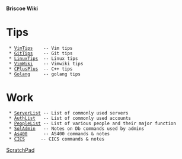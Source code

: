 ==== Briscoe Wiki ====

= Tips =
  * [[VimTips]]    -- Vim tips
  * [[GitTips]]    -- Git tips
  * [[LinuxTips]]  -- Linux tips
  * [[VimWiki]]    -- Vimwiki tips
  * [[CPlusPlus]]  -- C++ tips
  * [[Golang]]     -- golang tips

= Work =
  * [[ServerList]] -- List of commonly used servers
  * [[AuthList]]   -- List of commonly used accounts  
  * [[PeopleList]] -- List of various people and their major function
  * [[SqlAdmin]]   -- Notes on Db commands used by admins
  * [[As400]]      -- AS400 commands & notes
  * [[CICS]]      -- CICS commands & notes

[[ScratchPad]]

